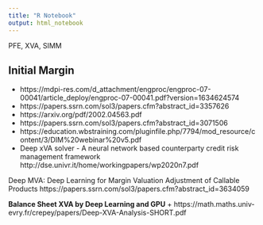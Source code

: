 ```yaml
---
title: "R Notebook"
output: html_notebook
---
```


PFE, XVA, SIMM

## Initial Margin

+ https://mdpi-res.com/d_attachment/engproc/engproc-07-00041/article_deploy/engproc-07-00041.pdf?version=1634624574
+ https://papers.ssrn.com/sol3/papers.cfm?abstract_id=3357626
+ https://arxiv.org/pdf/2002.04563.pdf
+ https://papers.ssrn.com/sol3/papers.cfm?abstract_id=3071506
+ https://education.wbstraining.com/pluginfile.php/7794/mod_resource/content/3/DIM%20webinar%20v5.pdf
+ Deep xVA solver - A neural network based counterparty
credit risk management framework http://dse.univr.it/home/workingpapers/wp2020n7.pdf

Deep MVA: Deep Learning for Margin Valuation Adjustment of Callable Products
https://papers.ssrn.com/sol3/papers.cfm?abstract_id=3634059

**Balance Sheet XVA by Deep Learning and GPU**
+ https://math.maths.univ-evry.fr/crepey/papers/Deep-XVA-Analysis-SHORT.pdf